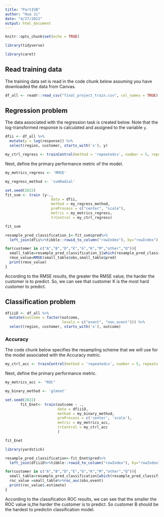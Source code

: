 ```yaml
---
title: "PartIVB"
author: "Hua Ji"
date: "4/27/2022"
output: html_document
---
```


```r
knitr::opts_chunk$set(echo = TRUE)
```

```r
library(tidyverse)
```

```r
library(caret)
```

## Read training data

The training data set is read in the code chunk below assuming you have downloaded the data from Canvas.  

```r
df_all <- readr::read_csv("final_project_train.csv", col_names = TRUE)
```

## Regression problem

The data associated with the regression task is created below. Note that the log-transformed response is calculated and assigned to the variable `y`.  

```r
dfii <- df_all %>% 
  mutate(y = log(response)) %>% 
  select(region, customer, starts_with('x'), y)
```

```r
my_ctrl_regress <- trainControl(method = 'repeatedcv', number = 5, repeats = 3, savePredictions = TRUE)
```

Next, define the primary performance metric of the model.  

```r
my_metrics_regress <- 'RMSE'
```


```r
my_regress_method <- 'svmRadial'
```
  

```r
set.seed(2022)
fit_svm <- train (y~.,
                     data = dfii,
                     method = my_regress_method,
                     preProcess = c("center", "scale"),
                     metric = my_metrics_regress,
                     trControl = my_ctrl_regress)
```


```r
fit_svm
```


```r
resample_pred_classification_1<-fit_svm$pred%>%
  left_join(dfii%>%tibble::rowid_to_column("rowIndex"), by="rowIndex")
```

```r
for(customer in c("A","B","D","E","G","K","M","other","Q")){           
  small_table=resample_pred_classification_1[which(resample_pred_classification_1$customer==customer),]
  rmse_value=RMSE(small_table$obs,small_table$pred)
  print(rmse_value)
}
```

According to the RMSE results, the greater the RMSE value, the harder the customer is to predict. So, we can see that customer K is the most hard customer to predict.

## Classification problem

```r
dfiiiD <- df_all %>% 
  mutate(outcome = factor(outcome, 
                          levels = c("event", "non_event"))) %>% 
  select(region, customer, starts_with('x'), outcome)
```


### Accuracy

The code chunk below specifies the resampling scheme that we will use for the model associated with the Accuracy metric.  

```r
my_ctrl_acc <- trainControl(method = 'repeatedcv', number = 5, repeats = 3, savePredictions = TRUE,summaryFunction = twoClassSummary,classProbs = TRUE)
```

Next, define the primary performance metric.  

```r
my_metrics_acc <- "ROC"
```


```r
my_binary_method <- 'glmnet'
```



```r
set.seed(2022)
       fit_Enet<- train(outcome ~ .,
                        data = dfiiiD,
                        method = my_binary_method,
                        preProcess = c('center', 'scale'),
                        metric = my_metrics_acc,
                        trControl = my_ctrl_acc
                        )
```


```r
fit_Enet
```

```r
library(yardstick)
```

```r
resample_pred_classification<-fit_Enet$pred%>%
  left_join(dfiiiD%>%tibble::rowid_to_column("rowIndex"), by="rowIndex")
```

```r
for(customer in c("A","B","D","E","G","K","M","other","Q")){
  small_table=resample_pred_classification[which(resample_pred_classification$customer==customer),]
  roc_value =small_table%>%roc_auc(obs,event)
  print(roc_value$.estimate)
}
```

According to the classification ROC results, we can see that the smaller the ROC value is,the harder the customer is to predict. So customer B should be the hardest to predictin classification model.
